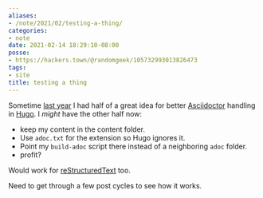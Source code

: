```yaml
---
aliases:
- /note/2021/02/testing-a-thing/
categories:
- note
date: 2021-02-14 18:29:10-08:00
posse:
- https://hackers.town/@randomgeek/105732993013826473
tags:
- site
title: testing a thing
---
```


[last year]: /post/2020/05/letting-ruby-build-asciidoctor-files-for-hugo/
[Asciidoctor]: https://asciidoctor.org/
[Hugo]: https://gohugo.io

Sometime [last year][] I had half of a great idea for better [Asciidoctor][]
handling in [Hugo][]. I *might* have the other half now:

* keep my content in the content folder.
* Use `adoc.txt` for the extension so Hugo ignores it.
* Point my `build-adoc` script there instead of a neighboring `adoc` folder.
* profit?

[reStructuredText]: https://docutils.sourceforge.io/rst.html

Would work for [reStructuredText][] too.

Need to get through a few post cycles to see how it works.
